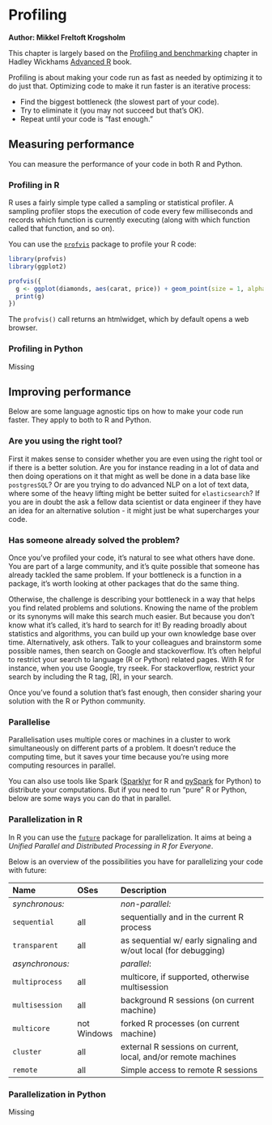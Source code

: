 # Profiling

**Author: Mikkel Freltoft Krogsholm**

This chapter is largely based on the [Profiling and benchmarking](http://adv-r.had.co.nz/Profiling.html) chapter in Hadley Wickhams [Advanced R](http://adv-r.had.co.nz/) book.

Profiling is about making your code run as fast as needed by optimizing it to do just that. Optimizing code to make it run faster is an iterative process:

* Find the biggest bottleneck (the slowest part of your code).
* Try to eliminate it (you may not succeed but that’s OK).
* Repeat until your code is “fast enough.”

## Measuring performance 
You can measure the performance of your code in both R and Python. 

### Profiling in R
R uses a fairly simple type called a sampling or statistical profiler. A sampling profiler stops the execution of code every few milliseconds and records which function is currently executing (along with which function called that function, and so on).

You can use the [`profvis`](https://rstudio.github.io/profvis/) package to profile your R code:

```r
library(profvis)
library(ggplot2)

profvis({
  g <- ggplot(diamonds, aes(carat, price)) + geom_point(size = 1, alpha = 0.2)
  print(g)
})
```

The `profvis()` call returns an htmlwidget, which by default opens a web browser.

### Profiling in Python

Missing

## Improving performance
Below are some language agnostic tips on how to make your code run faster. They apply to both to R and Python.

### Are you using the right tool?
First it makes sense to consider whether you are even using the right tool or if there is a better solution. Are you for instance reading in a lot of data and then doing operations on it that might as well be done in a data base like `postgresSQL`? Or are you trying to do advanced NLP on a lot of text data, where some of the heavy lifting might be better suited for `elasticsearch`? If you are in doubt the ask a fellow data scientist or data engineer if they have an idea for an alternative solution - it might just be what supercharges your code.

### Has someone already solved the problem?
Once you’ve profiled  your code, it’s natural to see what others have done. You are part of a large community, and it’s quite possible that someone has already tackled the same problem. If your bottleneck is a function in a package, it’s worth looking at other packages that do the same thing.

Otherwise, the challenge is describing your bottleneck in a way that helps you find related problems and solutions. Knowing the name of the problem or its synonyms will make this search much easier. But because you don’t know what it’s called, it’s hard to search for it! By reading broadly about statistics and algorithms, you can build up your own knowledge base over time. Alternatively, ask others. Talk to your colleagues and brainstorm some possible names, then search on Google and stackoverflow. It’s often helpful to restrict your search to language (R or Python) related pages. With R for instance, when you use Google, try rseek. For stackoverflow, restrict your search by including the R tag, [R], in your search.

Once you’ve found a solution that’s fast enough, then consider sharing your solution with the R or Python  community.

### Parallelise
Parallelisation uses multiple cores or machines in a cluster to work simultaneously on different parts of a problem. It doesn’t reduce the computing time, but it saves your time because you’re using more computing resources in parallel. 

You can also use tools like Spark ([Sparklyr](http://spark.rstudio.com/) for R and [pySpark](http://spark.apache.org/docs/2.1.0/api/python/pyspark.html) for Python) to distribute your computations. But if you need to run "pure" R or Python, below are some ways you can do that in parallel.

### Parallelization in R
In R you can use the [`future`](https://github.com/HenrikBengtsson/future) package for parallelization. It aims at being a *Unified Parallel and Distributed Processing in R for Everyone*. 

Below is an overview of the possibilities you have for parallelizing your code with future:

| Name            | OSes        | Description
|:----------------|:------------|:-----------------------------------------------------
| _synchronous:_  |             | _non-parallel:_
| `sequential`    | all         | sequentially and in the current R process
| `transparent`   | all         | as sequential w/ early signaling and w/out local (for debugging)
| _asynchronous:_ |             | _parallel_:
| `multiprocess`  | all         | multicore, if supported, otherwise multisession
| `multisession`  | all         | background R sessions (on current machine)
| `multicore`     | not Windows | forked R processes (on current machine)
| `cluster`       | all         | external R sessions on current, local, and/or remote machines
| `remote`        | all         | Simple access to remote R sessions

### Parallelization in Python

Missing
